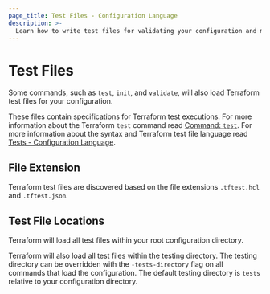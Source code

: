```yaml
---
page_title: Test Files - Configuration Language
description: >-
  Learn how to write test files for validating your configuration and modules.
---
```


# Test Files

Some commands, such as `test`, `init`, and `validate`, will also load Terraform test files for your configuration.

These files contain specifications for Terraform test executions. For more information about the Terraform `test` command read [Command: `test`](/terraform/cli/commands/test). For more information about the syntax and Terraform test file language read [Tests - Configuration Language](/terraform/language/tests).

## File Extension

Terraform test files are discovered based on the file extensions `.tftest.hcl` and `.tftest.json`.

## Test File Locations

Terraform will load all test files within your root configuration directory.

Terraform will also load all test files within the testing directory. The testing directory can be overridden with the `-tests-directory` flag on all commands that load the configuration. The default testing directory is `tests` relative to your configuration directory.
